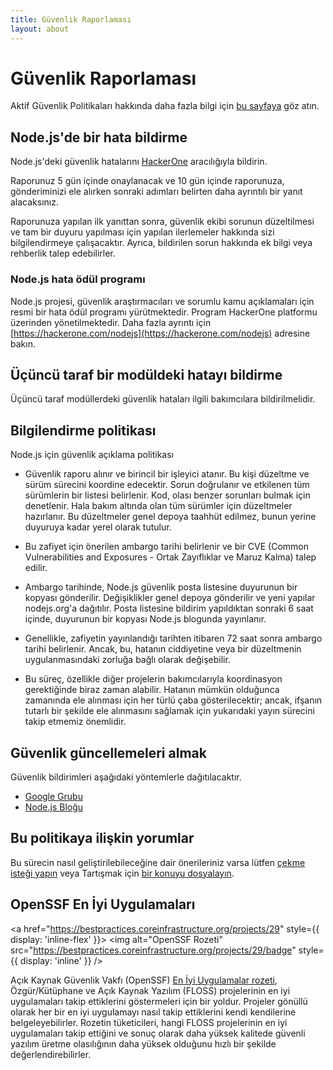 ```yaml
---
title: Güvenlik Raporlaması
layout: about
---
```


# Güvenlik Raporlaması

Aktif Güvenlik Politikaları hakkında daha fazla bilgi için [bu sayfaya](https://github.com/nodejs/node/security/policy) göz atın.

## Node.js'de bir hata bildirme

Node.js'deki güvenlik hatalarını [HackerOne](https://hackerone.com/nodejs) aracılığıyla bildirin.

Raporunuz 5 gün içinde onaylanacak ve 10 gün içinde raporunuza, gönderiminizi ele alırken sonraki adımları belirten daha ayrıntılı bir yanıt alacaksınız.

Raporunuza yapılan ilk yanıttan sonra, güvenlik ekibi sorunun düzeltilmesi ve tam bir duyuru yapılması için yapılan ilerlemeler hakkında sizi bilgilendirmeye çalışacaktır. Ayrıca, bildirilen sorun hakkında ek bilgi veya rehberlik talep edebilirler.

### Node.js hata ödül programı

Node.js projesi, güvenlik araştırmacıları ve sorumlu kamu açıklamaları için resmi bir hata ödül programı yürütmektedir. Program HackerOne platformu üzerinden yönetilmektedir. Daha fazla ayrıntı için [https://hackerone.com/nodejs](https://hackerone.com/nodejs) adresine bakın.

## Üçüncü taraf bir modüldeki hatayı bildirme

Üçüncü taraf modüllerdeki güvenlik hataları ilgili bakımcılara bildirilmelidir.

## Bilgilendirme politikası

Node.js için güvenlik açıklama politikası

- Güvenlik raporu alınır ve birincil bir işleyici atanır. Bu kişi düzeltme ve sürüm sürecini koordine edecektir. Sorun doğrulanır ve etkilenen tüm sürümlerin bir listesi belirlenir. Kod, olası benzer sorunları bulmak için denetlenir. Hala bakım altında olan tüm sürümler için düzeltmeler hazırlanır. Bu düzeltmeler genel depoya taahhüt edilmez, bunun yerine duyuruya kadar yerel olarak tutulur.

- Bu zafiyet için önerilen ambargo tarihi belirlenir ve bir CVE (Common Vulnerabilities and Exposures - Ortak Zayıflıklar ve Maruz Kalma) talep edilir.

- Ambargo tarihinde, Node.js güvenlik posta listesine duyurunun bir kopyası gönderilir. Değişiklikler genel depoya gönderilir ve yeni yapılar nodejs.org'a dağıtılır. Posta listesine bildirim yapıldıktan sonraki 6 saat içinde, duyurunun bir kopyası Node.js blogunda yayınlanır.

- Genellikle, zafiyetin yayınlandığı tarihten itibaren 72 saat sonra ambargo tarihi belirlenir. Ancak, bu, hatanın ciddiyetine veya bir düzeltmenin uygulanmasındaki zorluğa bağlı olarak değişebilir.

- Bu süreç, özellikle diğer projelerin bakımcılarıyla koordinasyon gerektiğinde biraz zaman alabilir. Hatanın mümkün olduğunca zamanında ele alınması için her türlü çaba gösterilecektir; ancak, ifşanın tutarlı bir şekilde ele alınmasını sağlamak için yukarıdaki yayın sürecini takip etmemiz önemlidir.

## Güvenlik güncellemeleri almak

Güvenlik bildirimleri aşağıdaki yöntemlerle dağıtılacaktır.

- [Google Grubu](https://groups.google.com/group/nodejs-sec)
- [Node.js Bloğu](/blog)

## Bu politikaya ilişkin yorumlar

Bu sürecin nasıl geliştirilebileceğine dair önerileriniz varsa lütfen
[çekme isteği yapın](https://github.com/nodejs/nodejs.org) veya
Tartışmak için [bir konuyu dosyalayın](https://github.com/nodejs/security-wg/issues/new).

## OpenSSF En İyi Uygulamaları

<a href="https://bestpractices.coreinfrastructure.org/projects/29" style={{ display: 'inline-flex' }}>
<img alt="OpenSSF Rozeti" src="https://bestpractices.coreinfrastructure.org/projects/29/badge" style={{ display: 'inline' }} />
</a>

Açık Kaynak Güvenlik Vakfı (OpenSSF) [En İyi Uygulamalar rozeti](https://github.com/coreinfrastructure/best-practices-badge), Özgür/Kütüphane ve Açık Kaynak Yazılım (FLOSS) projelerinin en iyi uygulamaları takip ettiklerini göstermeleri için bir yoldur. Projeler gönüllü olarak her bir en iyi uygulamayı nasıl takip ettiklerini kendi kendilerine belgeleyebilirler. Rozetin tüketicileri, hangi FLOSS projelerinin en iyi uygulamaları takip ettiğini ve sonuç olarak daha yüksek kalitede güvenli yazılım üretme olasılığının daha yüksek olduğunu hızlı bir şekilde değerlendirebilirler.
